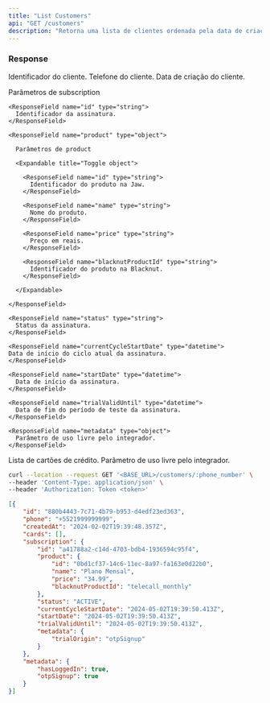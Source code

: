 ```yaml
---
title: "List Customers"
api: "GET /customers"
description: "Retorna uma lista de clientes ordenada pela data de criação."
---
```


### Response

<ResponseField name="id" type="string">
  Identificador do cliente.
</ResponseField>

<ResponseField name="phone" type="string">
  Telefone do cliente.
</ResponseField>

<ResponseField name="createdAt" type="datetime">
  Data de criação do cliente.
</ResponseField>

<ResponseField name="subscription" type="object">

  Parâmetros de subscription

  <Expandable title="Toggle object">

    <ResponseField name="id" type="string">
      Identificador da assinatura.
    </ResponseField>

    <ResponseField name="product" type="object">

      Parâmetros de product

      <Expandable title="Toggle object">

        <ResponseField name="id" type="string">
          Identificador do produto na Jaw.
        </ResponseField>
        
        <ResponseField name="name" type="string">
          Nome do produto.
        </ResponseField>

        <ResponseField name="price" type="string">
          Preço em reais.
        </ResponseField>

        <ResponseField name="blacknutProductId" type="string">
          Identificador do produto na Blacknut.
        </ResponseField>

      </Expandable>

    </ResponseField>

    <ResponseField name="status" type="string">
      Status da assinatura.
    </ResponseField>

    <ResponseField name="currentCycleStartDate" type="datetime">
    Data de início do ciclo atual da assinatura.
    </ResponseField>

    <ResponseField name="startDate" type="datetime">
      Data de início da assinatura.
    </ResponseField>

    <ResponseField name="trialValidUntil" type="datetime">
      Data de fim do período de teste da assinatura.
    </ResponseField>

    <ResponseField name="metadata" type="object">
      Parâmetro de uso livre pelo integrador.
    </ResponseField>

  </Expandable>

</ResponseField>

<ResponseField name="cards" type="array">
  Lista de cartões de crédito.
</ResponseField>

<ResponseField name="metadata" type="object">
  Parâmetro de uso livre pelo integrador.
</ResponseField>

<RequestExample>

```bash Request
curl --location --request GET '<BASE_URL>/customers/:phone_number' \
--header 'Content-Type: application/json' \
--header 'Authorization: Token <token>'
```

</RequestExample>

<ResponseExample>

```json Response 200
[{
    "id": "880b4443-7c71-4b79-b953-d4edf23ed363",
    "phone": "+5521999999999",
    "createdAt": "2024-02-02T19:39:48.357Z",
    "cards": [],
    "subscription": {
        "id": "a41788a2-c14d-4703-bdb4-1936594c95f4",
        "product": {
            "id": "0bd1cf37-14c6-11ec-8a97-fa163e0d22b0",
            "name": "Plano Mensal",
            "price": "34.99",
            "blacknutProductId": "telecall_monthly"
        },
        "status": "ACTIVE",
        "currentCycleStartDate": "2024-05-02T19:39:50.413Z",
        "startDate": "2024-05-02T19:39:50.413Z",
        "trialValidUntil": "2024-05-02T19:39:50.413Z",
        "metadata": {
            "trialOrigin": "otpSignup"
        }
    },
    "metadata": {
        "hasLoggedIn": true,
        "otpSignup": true
    }
}]
```

</ResponseExample>
